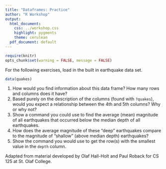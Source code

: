 ```yaml
---
title: "Dataframes: Practice"
author: "R Workshop"
output:
  html_document:
    css: ../workshop.css
    highlight: pygments
    theme: cerulean
  pdf_document: default
---
```


```r
require(knitr)
opts_chunk$set(warning = FALSE, message = FALSE)
```

For the following exercises, load in the built in earthquake data set.

```r
data(quakes)
```

1.   How would you find information about this data frame? How many rows and columns does it have?
1.   Based purely on the description of the columns (found with `?quakes`), would you expect a relationship between the 4th and 5th columns? Why or why not?
1.   Show a command you could use to find the average (mean) magnitude of all earthquakes that occurred below the median depth of all earthquakes.
1.   How does the average magnitude of these "deep" earthquakes compare to the magnitude of "shallow" (above median depth) earthquakes?
1.   Show the command you would use to get the row(s) with the smallest value in the `depth` column.



<div id="license">
Adapted from material developed by Olaf Hall-Holt and Paul Roback for CS 125 at St. Olaf College.
</div>